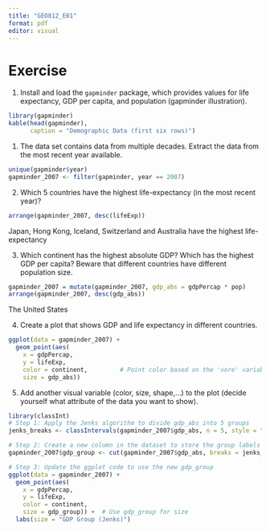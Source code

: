 ---
title: "GEO812_E01"
format: pdf
editor: visual
---

# Exercise

1.  Install and load the `gapminder` package, which provides values for life expectancy, GDP per capita, and population (gapminder illustration).

```{r}
library(gapminder)
kable(head(gapminder), 
      caption = "Demographic Data (first six rows)")
```

1.  The data set contains data from multiple decades. Extract the data from the most recent year available.
```{r}
unique(gapminder$year)
gapminder_2007 <- filter(gapminder, year == 2007)
```

2.  Which 5 countries have the highest life-expectancy (in the most recent year)?

```{r}
arrange(gapminder_2007, desc(lifeExp))
```

Japan, Hong Kong, Iceland, Switzerland and Australia have the highest life-expectancy

3.  Which continent has the highest absolute GDP? Which has the highest GDP per capita? Beware that different countries have different population size.

```{r}
gapminder_2007 = mutate(gapminder_2007, gdp_abs = gdpPercap * pop)
arrange(gapminder_2007, desc(gdp_abs))
```
The United States

4.  Create a plot that shows GDP and life expectancy in different countries.

```{r}
ggplot(data = gapminder_2007) +
  geom_point(aes(
    x = gdpPercap, 
    y = lifeExp,
    color = continent,         # Point color based on the 'vore' variable (carnivore, herbivore, etc.)
    size = gdp_abs))
```


5.  Add another visual variable (color, size, shape,...) to the plot (decide yourself what attribute of the data you want to show).

```{r}
library(classInt)
# Step 1: Apply the Jenks algorithm to divide gdp_abs into 5 groups
jenks_breaks <- classIntervals(gapminder_2007$gdp_abs, n = 5, style = "jenks")

# Step 2: Create a new column in the dataset to store the group labels
gapminder_2007$gdp_group <- cut(gapminder_2007$gdp_abs, breaks = jenks_breaks$brks, include.lowest = TRUE)

# Step 3: Update the ggplot code to use the new gdp_group
ggplot(data = gapminder_2007) +
  geom_point(aes(
    x = gdpPercap, 
    y = lifeExp,
    color = continent,      
    size = gdp_group)) +  # Use gdp_group for size
  labs(size = "GDP Group (Jenks)")
```